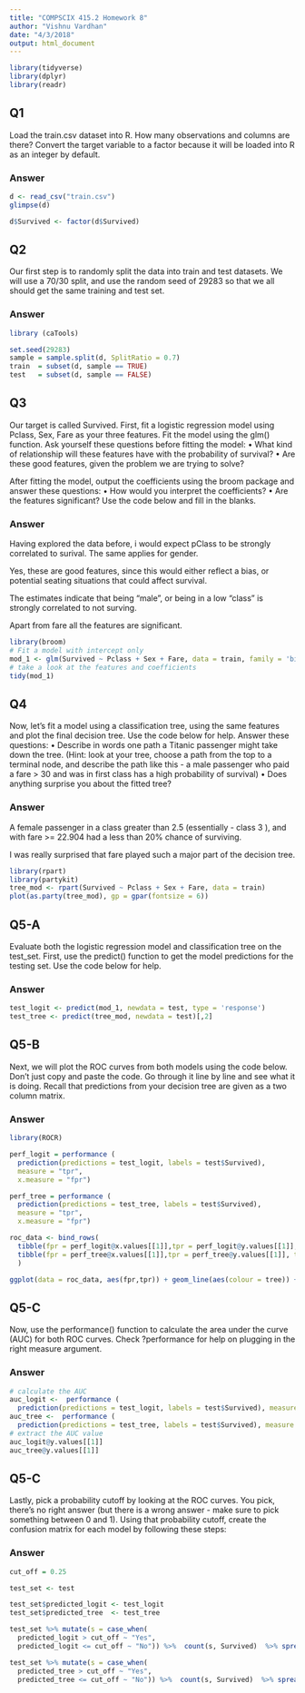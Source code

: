 ```yaml
---
title: "COMPSCIX 415.2 Homework 8"
author: "Vishnu Vardhan"
date: "4/3/2018"
output: html_document
---
```



```r
library(tidyverse)
library(dplyr)
library(readr)
```



## Q1
Load the train.csv dataset into R. How many observations and columns are there? 
Convert the target variable to a factor because it will be loaded into R as an integer by default.

### Answer

```r
d <- read_csv("train.csv")
glimpse(d)

d$Survived <- factor(d$Survived)
```


## Q2

Our first step is to randomly split the data into train and test datasets. We will 
use a 70/30 split, and use the random seed of 29283 so that we all should get the 
same training and test set.

### Answer

```r
library (caTools)

set.seed(29283)
sample = sample.split(d, SplitRatio = 0.7)
train  = subset(d, sample == TRUE)
test   = subset(d, sample == FALSE)
```


## Q3

Our target is called Survived. First, fit a logistic regression model using Pclass, 
Sex, Fare as your three features. Fit the model using the glm() function.
Ask yourself these questions before fitting the model:
• What kind of relationship will these features have with the probability of survival?
• Are these good features, given the problem we are trying to solve?

After fitting the model, output the coefficients using the broom package and answer these questions:
• How would you interpret the coefficients?
• Are the features significant?
Use the code below and fill in the blanks.

### Answer

Having explored the data before, i would expect pClass to be strongly correlated to surival.
The same applies for gender.

Yes, these are good features, since this would either reflect a bias, or potential seating 
situations that could affect survival.

The estimates indicate that being "male", or being in a low "class" is strongly correlated to not surving.

Apart from fare all the features are significant.

```r
library(broom)
# Fit a model with intercept only
mod_1 <- glm(Survived ~ Pclass + Sex + Fare, data = train, family = 'binomial')
# take a look at the features and coefficients
tidy(mod_1)
```



## Q4

Now, let’s fit a model using a classification tree, using the same features and plot the final decision tree. Use the code below for help.
Answer these questions:
• Describe in words one path a Titanic passenger might take down the tree. (Hint: look at your tree,
choose a path from the top to a terminal node, and describe the path like this - a male passenger who
paid a fare > 30 and was in first class has a high probability of survival)
• Does anything surprise you about the fitted tree?

### Answer


A female passenger in a class greater than 2.5 (essentially - class 3 ), and with fare >= 22.904 had a less than 20% chance of surviving.

I was really surprised that fare played such a major part of the decision tree.

```r
library(rpart)
library(partykit)
tree_mod <- rpart(Survived ~ Pclass + Sex + Fare, data = train)
plot(as.party(tree_mod), gp = gpar(fontsize = 6))
```


## Q5-A

Evaluate both the logistic regression model and classification tree on the test_set. 
First, use the predict() function to get the model predictions for the testing set. 
Use the code below for help. 

### Answer

```r
test_logit <- predict(mod_1, newdata = test, type = 'response')
test_tree <- predict(tree_mod, newdata = test)[,2]
```


## Q5-B

Next, we will plot the ROC curves from both models using the code below. 
Don’t just copy and paste the code. Go through it line by line and see what it is doing. 
Recall that predictions from your decision tree are given as a two column matrix.

### Answer

```r
library(ROCR)

perf_logit = performance ( 
  prediction(predictions = test_logit, labels = test$Survived),
  measure = "tpr",
  x.measure = "fpr")

perf_tree = performance ( 
  prediction(predictions = test_tree, labels = test$Survived),
  measure = "tpr",
  x.measure = "fpr")

roc_data <- bind_rows(
  tibble(fpr = perf_logit@x.values[[1]],tpr = perf_logit@y.values[[1]], tree = "logit"),
  tibble(fpr = perf_tree@x.values[[1]],tpr = perf_tree@y.values[[1]], tree = "tree")
  )

ggplot(data = roc_data, aes(fpr,tpr)) + geom_line(aes(colour = tree)) + theme_bw()

```


## Q5-C
Now, use the performance() function to calculate the area under the curve (AUC) for both ROC curves.
Check ?performance for help on plugging in the right measure argument.

### Answer

```r
# calculate the AUC
auc_logit <-  performance ( 
  prediction(predictions = test_logit, labels = test$Survived), measure = "auc")
auc_tree <-  performance ( 
  prediction(predictions = test_tree, labels = test$Survived), measure = "auc")
# extract the AUC value
auc_logit@y.values[[1]]
auc_tree@y.values[[1]]
```


## Q5-C
Lastly, pick a probability cutoff by looking at the ROC curves. You pick, there’s no right answer (but
there is a wrong answer - make sure to pick something between 0 and 1). Using that probability cutoff, create
the confusion matrix for each model by following these steps:

### Answer


```r
cut_off = 0.25

test_set <- test

test_set$predicted_logit <- test_logit
test_set$predicted_tree  <- test_tree

test_set %>% mutate(s = case_when(
  predicted_logit > cut_off ~ "Yes", 
  predicted_logit <= cut_off ~ "No")) %>%  count(s, Survived)  %>% spread(Survived, n)

test_set %>% mutate(s = case_when(
  predicted_tree > cut_off ~ "Yes", 
  predicted_tree <= cut_off ~ "No")) %>%  count(s, Survived)  %>% spread(Survived, n)
```

